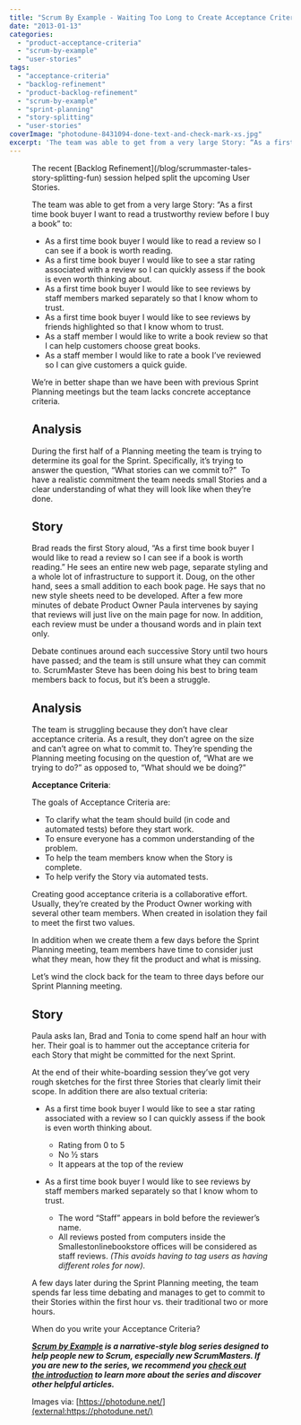 ```yaml
---
title: "Scrum By Example - Waiting Too Long to Create Acceptance Criteria"
date: "2013-01-13"
categories: 
  - "product-acceptance-criteria"
  - "scrum-by-example"
  - "user-stories"
tags: 
  - "acceptance-criteria"
  - "backlog-refinement"
  - "product-backlog-refinement"
  - "scrum-by-example"
  - "sprint-planning"
  - "story-splitting"
  - "user-stories"
coverImage: "photodune-8431094-done-text-and-check-mark-xs.jpg"
excerpt: 'The team was able to get from a very large Story: “As a first time book buyer I want to'
---
```




<Figure
  src={Photodune8431094DoneTextAndCheckMarkXs}
  alt="Done image licensed from Photodune"
  caption="Done image licensed from Photodune"
/>
 The recent [Backlog Refinement](/blog/scrummaster-tales-story-splitting-fun) session helped split the upcoming User Stories.

The team was able to get from a very large Story: “As a first time book buyer I want to read a trustworthy review before I buy a book” to:

- As a first time book buyer I would like to read a review so I can see if a book is worth reading.
- As a first time book buyer I would like to see a star rating associated with a review so I can quickly assess if the book is even worth thinking about.
- As a first time book buyer I would like to see reviews by staff members marked separately so that I know whom to trust.
- As a first time book buyer I would like to see reviews by friends highlighted so that I know whom to trust.
- As a staff member I would like to write a book review so that I can help customers choose great books.
- As a staff member I would like to rate a book I’ve reviewed so I can give customers a quick guide.

We’re in better shape than we have been with previous Sprint Planning meetings but the team lacks concrete acceptance criteria.

## Analysis

During the first half of a Planning meeting the team is trying to determine its goal for the Sprint. Specifically, it’s trying to answer the question, “What stories can we commit to?”  To have a realistic commitment the team needs small Stories and a clear understanding of what they will look like when they’re done.

## Story

Brad reads the first Story aloud, “As a first time book buyer I would like to read a review so I can see if a book is worth reading.” He sees an entire new web page, separate styling and a whole lot of infrastructure to support it. Doug, on the other hand, sees a small addition to each book page. He says that no new style sheets need to be developed. After a few more minutes of debate Product Owner Paula intervenes by saying that reviews will just live on the main page for now. In addition, each review must be under a thousand words and in plain text only.

Debate continues around each successive Story until two hours have passed; and the team is still unsure what they can commit to. ScrumMaster Steve has been doing his best to bring team members back to focus, but it’s been a struggle.

## Analysis

The team is struggling because they don’t have clear acceptance criteria. As a result, they don’t agree on the size and can’t agree on what to commit to. They’re spending the Planning meeting focusing on the question of, “What are we trying to do?” as opposed to, “What should we be doing?”

**Acceptance Criteria**:

The goals of Acceptance Criteria are:

- To clarify what the team should build (in code and automated tests) before they start work.
- To ensure everyone has a common understanding of the problem.
- To help the team members know when the Story is complete.
- To help verify the Story via automated tests.

Creating good acceptance criteria is a collaborative effort. Usually, they’re created by the Product Owner working with several other team members. When created in isolation they fail to meet the first two values.

In addition when we create them a few days before the Sprint Planning meeting, team members have time to consider just what they mean, how they fit the product and what is missing.

Let’s wind the clock back for the team to three days before our Sprint Planning meeting.

## Story

Paula asks Ian, Brad and Tonia to come spend half an hour with her. Their goal is to hammer out the acceptance criteria for each Story that might be committed for the next Sprint.

At the end of their white-boarding session they’ve got very rough sketches for the first three Stories that clearly limit their scope. In addition there are also textual criteria:

- As a first time book buyer I would like to see a star rating associated with a review so I can quickly assess if the book is even worth thinking about.
    - Rating from 0 to 5
    - No ½ stars
    - It appears at the top of the review

- As a first time book buyer I would like to see reviews by staff members marked separately so that I know whom to trust.
    - The word “Staff” appears in bold before the reviewer’s name.
    - All reviews posted from computers inside the Smallestonlinebookstore offices will be considered as staff reviews. _(This avoids having to tag users as having different roles for now)._

A few days later during the Sprint Planning meeting, the team spends far less time debating and manages to get to commit to their Stories within the first hour vs. their traditional two or more hours.

When do you write your Acceptance Criteria?

_**[Scrum by Example](/blog/category/scrum-by-example) is a narrative-style blog series designed to help people new to Scrum, especially new ScrumMasters. If you are new to the series, we recommend you [check out the introduction](/blog/scrum-by-example) to learn more about the series and discover other helpful articles.**_

Images via: [https://photodune.net/](external:https://photodune.net/)
